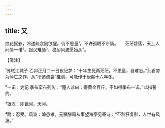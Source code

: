 ```yaml
---
---
---
```

title: 又
---







烛花摇影，冷透疏衾刚欲醒。待不思量¹，不许孤眠不断肠。　　茫茫碧落，天上人间情一诺²。银汉难通³，稳耐风波愿始从⁴。





【笺注】


¹苏轼江城子 乙卯正月二十日夜记梦：“十年生死两茫茫，不思量，自难忘。”此首亦为悼亡之作，从“冷透疏衾”推测，可能作于康熙十六年冬。

²一诺：史记 季布栾布列传：“楚人谚曰：得黄金百斤，不如得季布一诺。”此指誓约。

³银汉：即银河，天河。

⁴耐：忍受。风波：喻患难。元稹酬周从事望海亭见寄诗：“不辞狂复醉，人世有风波。”
